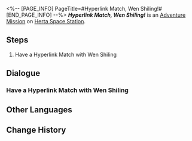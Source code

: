 <%-- [PAGE_INFO]
PageTitle=#Hyperlink Match, Wen Shiling!#
[END_PAGE_INFO] --%>
{{Stub|Dialogue.}}
{{Mission Infobox
|id            = 8014121
|title         = 
|image         = <!--Mission Hyperlink Match, Wen Shiling!.png-->
|type          = Adventure
|event_name    = 
|chapter       = 
|requirements  = [[Adventure Mission]] ''[[Embark! Corridor of Fading Echoes!]]'' completed
|summary       = <!--official mission summary from Fate's Atlas-->
|characters    = Trailblazer; Wen Shiling
|startLocation = [[Herta Space Station]] - [[Supply Zone]]
|world         = Herta Space Station
|area          = Supply Zone
|prev          = Embark! Corridor of Fading Echoes!
|next          = 
|rewards       = 
}}
'''''Hyperlink Match, Wen Shiling!''''' is an [[Adventure Mission]] on [[Herta Space Station]].

==Steps==
# Have a Hyperlink Match with Wen Shiling

<!--
==Gameplay Notes==

--><!--
==Trial Character==

-->
==Dialogue==
{{Stub Dialogue}}
===Have a Hyperlink Match with Wen Shiling===
{{Mission Description|type=adventure|location=Supply Zone|The core gameplay loop behind Aetherium Wars is "dueling." Challenge different players and show your true strength!}}
{{Dialogue Start}}
:{{tx}}
{{Dialogue End}}

==Other Languages==
{{Other Languages
|en   = Hyperlink Match, Wen Shiling!
|zhs  = 超链接对决！温世玲
|zht  = 超連結對決！溫世玲
|ja   = ハイパーリンクバトル！温世玲
|ko   = 하이퍼링크 대결! 온세영
|es   = Enfrentamiento de hipervínculos: Wen Shiling
|fr   = Combat hyperlink&nbsp;: Wen&nbsp;Shiling&nbsp;!
|ru   = Матч! Вэнь Шилин!
|th   = ประลองไฮเปอร์ลิงก์กับ Wen Shiling!
|vi   = Quyết Đấu Siêu Liên Kết! Wen Shiling
|de   = Hyperlinkmatch, Wen Shiling!
|id   = Duel Hyperlink, Wen Shiling!
|pt   = Batalha de Hyperlink, Wen Shiling!
}}

==Change History==
{{Change History|1.4}}
